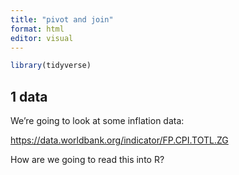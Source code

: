 ```yaml
---
title: "pivot and join"
format: html
editor: visual
---
```


```r
library(tidyverse)
```

## 1 data

We're going to look at some inflation data:

<https://data.worldbank.org/indicator/FP.CPI.TOTL.ZG>

How are we going to read this into R?
